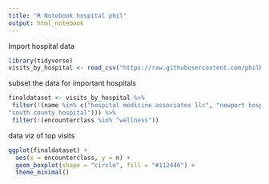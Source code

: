 ```yaml
---
title: "R Notebook hospital phil"
output: html_notebook
---
```


Import hospital data
```r
library(tidyverse)
visits_by_hospital <- read_csv("https://raw.githubusercontent.com/philbowsher/Foundation-of-the-R-Workflow-workshop-2019-09-06/master/Examples/data/visits_by_hospital.csv")
```

subset the data for important hospitals
```r
finaldataset <- visits_by_hospital %>%
 filter(!(name %in% c("hospital medicine associates llc", "newport hospital", "rhode island hospital", 
"south county hospital"))) %>%
 filter(!(encounterclass %in% "wellness"))
```

data viz of top visits
```r
ggplot(finaldataset) +
  aes(x = encounterclass, y = n) +
  geom_boxplot(shape = "circle", fill = "#112446") +
  theme_minimal()
```

